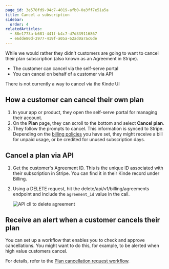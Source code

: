 ```yaml
---
page_id: 3e578fd9-94c7-4019-afb0-0a3ff7e51a5a
title: Cancel a subscription
sidebar:
  order: 4
relatedArticles:
  - 88e1773a-b681-441f-b4c7-d7d339116867
  - e6dde80d-2977-419f-a05a-62ad0a7ac6de
---
```


While we would rather they didn't customers are going to want to cancel their plan subscription (also known as an Agreement in Stripe).

- The customer can cancel via the self-serve portal
- You can cancel on behalf of a customer via API

<Aside>

  There is not currently a way to cancel via the Kinde UI
  
</Aside>

## How a customer can cancel their own plan

1. In your app or product, they open the self-serve portal for managing their account.
2. On the **Plan** page, they can scroll to the bottom and select **Cancel plan**.
3. They follow the prompts to cancel. This information is synced to Stripe. Depending on the [billing policies](/billing/manage-plans/plan-upgrade-downgrade/#set-billing-policies-for-cancellation-and-plan-changes) you have set, they might receive a bill for unpaid usage, or be credited for unused subscription days.

## Cancel a plan via API

1. Get the customer's Agreement ID. This is the unique ID associated with their subscription in Stripe. You can find it in their Kinde record under Billing.
2. Using a DELETE request, hit the delete/api/v1/billing/agreements endpoint and include the `agreement_id` value in the call.

   ![API cll to delete agreement](https://imagedelivery.net/skPPZTHzSlcslvHjesZQcQ/d136fd54-7474-486f-2768-8fcb1deaaa00/public)

## Receive an alert when a customer cancels their plan

You can set up a workflow that enables you to check and approve cancellations. You might want to do this, for example, to be alerted when high value customers cancel.

For details, refer to the [Plan cancellation request workflow](/workflows/example-workflows/plan-cancellation-request-workflow/).
